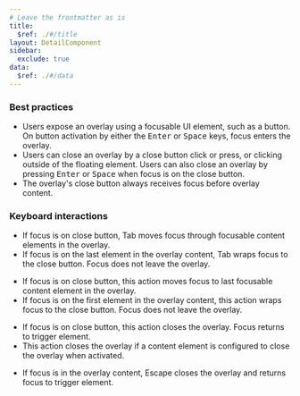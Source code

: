 ```yaml
---
# Leave the frontmatter as is
title:
  $ref: ./#/title
layout: DetailComponent
sidebar:
  exclude: true
data:
  $ref: ./#/data
---
```


### Best practices

- Users expose an overlay using a focusable UI element, such as a button. On button activation by either the <kbd>Enter</kbd> or <kbd>Space</kbd> keys, focus enters the overlay.
- Users can close an overlay by a close button click or press, or clicking outside of the floating element. Users can also close an overlay by pressing <kbd>Enter</kbd> or <kbd>Space</kbd> when focus is on the close button.
- The overlay's close button always receives focus before overlay content.

### Keyboard interactions

<KeyboardControls>
<KeyboardControl keyOrCombos="Tab">

- If focus is on close button, Tab moves focus through focusable content elements in the overlay.
- If focus is on the last element in the overlay content, Tab wraps focus to the close button. Focus does not leave the overlay.

</KeyboardControl>
<KeyboardControl keyOrCombos="Shift + Tab">

- If focus is on close button, this action moves focus to last focusable content element in the overlay.
- If focus is on the first element in the overlay content, this action wraps focus to the close button. Focus does not leave the overlay.

</KeyboardControl>
<KeyboardControl keyOrCombos="Enter / Space">

- If focus is on close button, this action closes the overlay. Focus returns to trigger element.
- This action closes the overlay if a content element is configured to close the overlay when activated.

</KeyboardControl>
<KeyboardControl keyOrCombos="Escape">

- If focus is in the overlay content, Escape closes the overlay and returns focus to trigger element.

</KeyboardControl>
</KeyboardControls>
